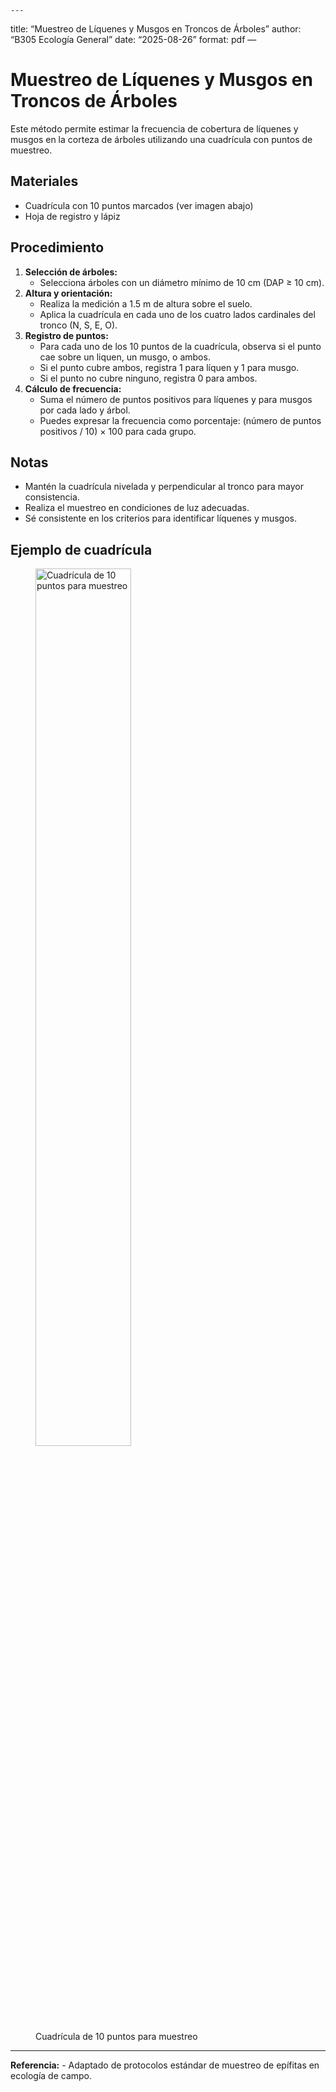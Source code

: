     ---
title: "Muestreo de Líquenes y Musgos en Troncos de Árboles"
author: "B305 Ecología General"
date: "2025-08-26"
format: pdf
---

# Muestreo de Líquenes y Musgos en Troncos de Árboles

Este método permite estimar la frecuencia de cobertura de líquenes y musgos en la corteza de árboles utilizando una cuadrícula con puntos de muestreo.

## Materiales
- Cuadrícula con 10 puntos marcados (ver imagen abajo)
- Hoja de registro y lápiz

## Procedimiento
1. **Selección de árboles:**
   - Selecciona árboles con un diámetro mínimo de 10 cm (DAP ≥ 10 cm).
2. **Altura y orientación:**
   - Realiza la medición a 1.5 m de altura sobre el suelo.
   - Aplica la cuadrícula en cada uno de los cuatro lados cardinales del tronco (N, S, E, O).
3. **Registro de puntos:**
   - Para cada uno de los 10 puntos de la cuadrícula, observa si el punto cae sobre un liquen, un musgo, o ambos.
   - Si el punto cubre ambos, registra 1 para líquen y 1 para musgo.
   - Si el punto no cubre ninguno, registra 0 para ambos.
4. **Cálculo de frecuencia:**
   - Suma el número de puntos positivos para líquenes y para musgos por cada lado y árbol.
   - Puedes expresar la frecuencia como porcentaje: (número de puntos positivos / 10) × 100 para cada grupo.

## Notas
- Mantén la cuadrícula nivelada y perpendicular al tronco para mayor consistencia.
- Realiza el muestreo en condiciones de luz adecuadas.
- Sé consistente en los criterios para identificar líquenes y musgos.

## Ejemplo de cuadrícula

![Cuadrícula de 10 puntos para muestreo](../../figures/lichen-moss-grid.png){ width=60% }

---

**Referencia:**
- Adaptado de protocolos estándar de muestreo de epífitas en ecología de campo.
